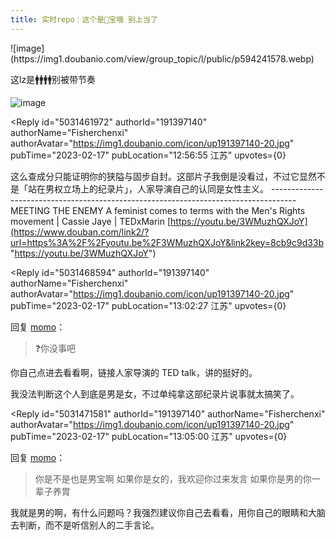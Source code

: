 ```yaml
---
title: 实时repo｜这个是👨宝哦 别上当了
---
```



<Forum groupName="动画番剧" groupUrl="https://www.douban.com/group/596353/" archivedAt="2025-05-16T14:46:35.874Z">
  <Post
    id="283493383"
    title="实时repo｜这个是👨宝哦 别上当了"
    url="https://www.douban.com/group/topic/283493383/?_spm_id=MjAyMTk3ODU2"
    pubTime="2023-02-26"
    highlightUserId="191397140"
  >
![image](https://img1.doubanio.com/view/group_topic/l/public/p594241578.webp)



这lz是🚹🚹🚹🚹别被带节奏

![image](https://img9.doubanio.com/view/group_topic/l/public/p594238995.webp)

<Reply
  id="5031461972"
  authorId="191397140"
  authorName="Fisherchenxi"
  authorAvatar="https://img1.doubanio.com/icon/up191397140-20.jpg"
  pubTime="2023-02-17"
  pubLocation="12:56:55 江苏"
  upvotes={0}
>
这么查成分只能证明你的狭隘与固步自封。这部片子我倒是没看过，不过它显然不是「站在男权立场上的纪录片」，人家导演自己的认同是女性主义。
\-\-\-\-\-\-\-\-\-\-\-\-\-\-\-\-\-\-\-\-\-\-\-\-\-\-\-\-\-\-\-\-\-\-\-\-\-\-\-\-\-\-\-\-\-\-\-\-\-\-\-\-\-\-\-\-\-\-\-\-\-\-\-\-\-\-\-\-\-\-\-\-\-\-\-\-\-\-\-\-\-\-\--
MEETING THE ENEMY A feminist comes to terms with the Men\'s Rights
movement \| Cassie Jaye \| TEDxMarin
[https://youtu.be/3WMuzhQXJoY](https://www.douban.com/link2/?url=https%3A%2F%2Fyoutu.be%2F3WMuzhQXJoY&link2key=8cb9c9d33b "https://youtu.be/3WMuzhQXJoY")
</Reply>

<Reply
  id="5031468594"
  authorId="191397140"
  authorName="Fisherchenxi"
  authorAvatar="https://img1.doubanio.com/icon/up191397140-20.jpg"
  pubTime="2023-02-17"
  pubLocation="13:02:27 江苏"
  upvotes={0}
>
回复 [momo](https://www.douban.com/people/202197856/)：
> ❓你没事吧

你自己点进去看看啊，链接人家导演的 TED talk，讲的挺好的。

我没法判断这个人到底是男是女，不过单纯拿这部纪录片说事就太搞笑了。
</Reply>

<Reply
  id="5031471581"
  authorId="191397140"
  authorName="Fisherchenxi"
  authorAvatar="https://img1.doubanio.com/icon/up191397140-20.jpg"
  pubTime="2023-02-17"
  pubLocation="13:05:00 江苏"
  upvotes={0}
>
回复 [momo](https://www.douban.com/people/202197856/)：
> 你是不是也是男宝啊 如果你是女的，我欢迎你过来发言
如果你是男的你一辈子养胃

我就是男的啊，有什么问题吗？我强烈建议你自己去看看，用你自己的眼睛和大脑去判断，而不是听信别人的二手言论。
</Reply>
  </Post>
</Forum>
